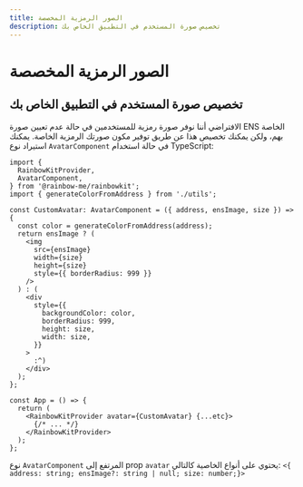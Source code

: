 ```yaml
---
title: الصور الرمزية المخصصة
description: تخصيص صورة المستخدم في التطبيق الخاص بك
---
```


# الصور الرمزية المخصصة

## تخصيص صورة المستخدم في التطبيق الخاص بك

الافتراضي أننا نوفر صورة رمزية للمستخدمين في حالة عدم تعيين صورة ENS الخاصة بهم، ولكن يمكنك تخصيص هذا عن طريق توفير مكون صورتك الرمزية الخاصة. يمكنك استيراد نوع `AvatarComponent` في حالة استخدام TypeScript:

```tsx
import {
  RainbowKitProvider,
  AvatarComponent,
} from '@rainbow-me/rainbowkit';
import { generateColorFromAddress } from './utils';

const CustomAvatar: AvatarComponent = ({ address, ensImage, size }) => {
  const color = generateColorFromAddress(address);
  return ensImage ? (
    <img
      src={ensImage}
      width={size}
      height={size}
      style={{ borderRadius: 999 }}
    />
  ) : (
    <div
      style={{
        backgroundColor: color,
        borderRadius: 999,
        height: size,
        width: size,
      }}
    >
      :^)
    </div>
  );
};

const App = () => {
  return (
    <RainbowKitProvider avatar={CustomAvatar} {...etc}>
      {/* ... */}
    </RainbowKitProvider>
  );
};
```

نوع `AvatarComponent` المرتفع إلى prop `avatar` يحتوي على أنواع الخاصية كالتالي: `<{ address: string; ensImage?: string | null; size: number;}>`

